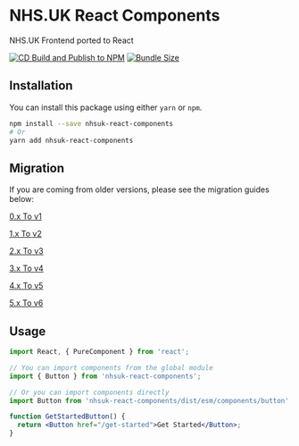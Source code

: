 
<Meta title="Welcome" />

# NHS.UK React Components

NHS.UK Frontend ported to React

[![CD Build and Publish to NPM](https://github.com/NHSDigital/nhsuk-react-components/actions/workflows/ci.yml/badge.svg?branch=main)](https://github.com/NHSDigital/nhsuk-react-components/actions/workflows/release.yml)
[![Bundle Size](https://img.shields.io/bundlephobia/minzip/nhsuk-react-components.svg)](https://bundlephobia.com/result?p=nhsuk-react-components)

## Installation

You can install this package using either `yarn` or `npm`.

```bash
npm install --save nhsuk-react-components
# Or
yarn add nhsuk-react-components
```

## Migration

If you are coming from older versions, please see the migration guides below:

[0.x To v1](/docs/migration-guides-upgrade-to-1-0--docs#upgrading-to-10)

[1.x To v2](/docs/migration-guides-upgrade-to-2-0--docs#upgrading-to-20)

[2.x To v3](/docs/migration-guides-upgrade-to-3-0--docs#upgrading-to-30)

[3.x To v4](/docs/migration-guides-upgrade-to-4-0--docs#upgrading-to-40)

[4.x To v5](/docs/migration-guides-upgrade-to-5-0--docs#upgrading-to-50)

[5.x To v6](/docs/migration-guides-upgrade-to-6-0--docs#upgrading-to-60)

## Usage

```jsx
import React, { PureComponent } from 'react';

// You can import components from the global module
import { Button } from 'nhsuk-react-components';

// Or you can import components directly
import Button from 'nhsuk-react-components/dist/esm/components/button';

function GetStartedButton() {
  return <Button href="/get-started">Get Started</Button>;
}
```
